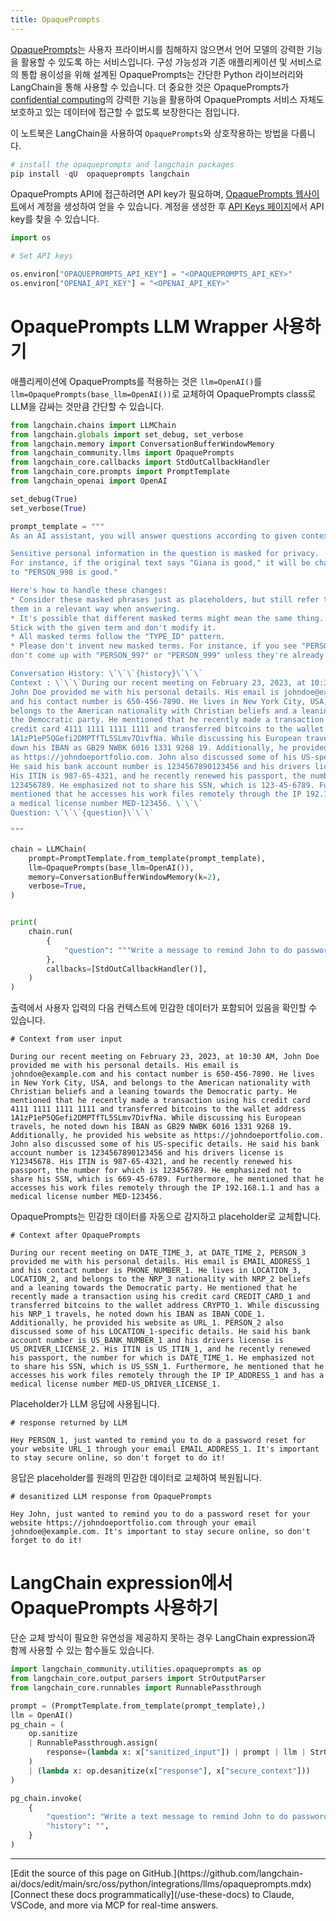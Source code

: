 ```yaml
---
title: OpaquePrompts
---
```


[OpaquePrompts](https://opaqueprompts.readthedocs.io/en/latest/)는 사용자 프라이버시를 침해하지 않으면서 언어 모델의 강력한 기능을 활용할 수 있도록 하는 서비스입니다. 구성 가능성과 기존 애플리케이션 및 서비스로의 통합 용이성을 위해 설계된 OpaquePrompts는 간단한 Python 라이브러리와 LangChain을 통해 사용할 수 있습니다. 더 중요한 것은 OpaquePrompts가 [confidential computing](https://en.wikipedia.org/wiki/Confidential_computing)의 강력한 기능을 활용하여 OpaquePrompts 서비스 자체도 보호하고 있는 데이터에 접근할 수 없도록 보장한다는 점입니다.

이 노트북은 LangChain을 사용하여 `OpaquePrompts`와 상호작용하는 방법을 다룹니다.

```python
# install the opaqueprompts and langchain packages
pip install -qU  opaqueprompts langchain
```

OpaquePrompts API에 접근하려면 API key가 필요하며, [OpaquePrompts 웹사이트](https://opaqueprompts.opaque.co/)에서 계정을 생성하여 얻을 수 있습니다. 계정을 생성한 후 [API Keys 페이지](https:opaqueprompts.opaque.co/api-keys)에서 API key를 찾을 수 있습니다.

```python
import os

# Set API keys

os.environ["OPAQUEPROMPTS_API_KEY"] = "<OPAQUEPROMPTS_API_KEY>"
os.environ["OPENAI_API_KEY"] = "<OPENAI_API_KEY>"
```

# OpaquePrompts LLM Wrapper 사용하기

애플리케이션에 OpaquePrompts를 적용하는 것은 `llm=OpenAI()`를 `llm=OpaquePrompts(base_llm=OpenAI())`로 교체하여 OpaquePrompts class로 LLM을 감싸는 것만큼 간단할 수 있습니다.

```python
from langchain.chains import LLMChain
from langchain.globals import set_debug, set_verbose
from langchain.memory import ConversationBufferWindowMemory
from langchain_community.llms import OpaquePrompts
from langchain_core.callbacks import StdOutCallbackHandler
from langchain_core.prompts import PromptTemplate
from langchain_openai import OpenAI

set_debug(True)
set_verbose(True)

prompt_template = """
As an AI assistant, you will answer questions according to given context.

Sensitive personal information in the question is masked for privacy.
For instance, if the original text says "Giana is good," it will be changed
to "PERSON_998 is good."

Here's how to handle these changes:
* Consider these masked phrases just as placeholders, but still refer to
them in a relevant way when answering.
* It's possible that different masked terms might mean the same thing.
Stick with the given term and don't modify it.
* All masked terms follow the "TYPE_ID" pattern.
* Please don't invent new masked terms. For instance, if you see "PERSON_998,"
don't come up with "PERSON_997" or "PERSON_999" unless they're already in the question.

Conversation History: \`\`\`{history}\`\`\`
Context : \`\`\`During our recent meeting on February 23, 2023, at 10:30 AM,
John Doe provided me with his personal details. His email is johndoe@example.com
and his contact number is 650-456-7890. He lives in New York City, USA, and
belongs to the American nationality with Christian beliefs and a leaning towards
the Democratic party. He mentioned that he recently made a transaction using his
credit card 4111 1111 1111 1111 and transferred bitcoins to the wallet address
1A1zP1eP5QGefi2DMPTfTL5SLmv7DivfNa. While discussing his European travels, he noted
down his IBAN as GB29 NWBK 6016 1331 9268 19. Additionally, he provided his website
as https://johndoeportfolio.com. John also discussed some of his US-specific details.
He said his bank account number is 1234567890123456 and his drivers license is Y12345678.
His ITIN is 987-65-4321, and he recently renewed his passport, the number for which is
123456789. He emphasized not to share his SSN, which is 123-45-6789. Furthermore, he
mentioned that he accesses his work files remotely through the IP 192.168.1.1 and has
a medical license number MED-123456. \`\`\`
Question: \`\`\`{question}\`\`\`

"""

chain = LLMChain(
    prompt=PromptTemplate.from_template(prompt_template),
    llm=OpaquePrompts(base_llm=OpenAI()),
    memory=ConversationBufferWindowMemory(k=2),
    verbose=True,
)


print(
    chain.run(
        {
            "question": """Write a message to remind John to do password reset for his website to stay secure."""
        },
        callbacks=[StdOutCallbackHandler()],
    )
)
```

출력에서 사용자 입력의 다음 컨텍스트에 민감한 데이터가 포함되어 있음을 확인할 수 있습니다.

```
# Context from user input

During our recent meeting on February 23, 2023, at 10:30 AM, John Doe provided me with his personal details. His email is johndoe@example.com and his contact number is 650-456-7890. He lives in New York City, USA, and belongs to the American nationality with Christian beliefs and a leaning towards the Democratic party. He mentioned that he recently made a transaction using his credit card 4111 1111 1111 1111 and transferred bitcoins to the wallet address 1A1zP1eP5QGefi2DMPTfTL5SLmv7DivfNa. While discussing his European travels, he noted down his IBAN as GB29 NWBK 6016 1331 9268 19. Additionally, he provided his website as https://johndoeportfolio.com. John also discussed some of his US-specific details. He said his bank account number is 1234567890123456 and his drivers license is Y12345678. His ITIN is 987-65-4321, and he recently renewed his passport, the number for which is 123456789. He emphasized not to share his SSN, which is 669-45-6789. Furthermore, he mentioned that he accesses his work files remotely through the IP 192.168.1.1 and has a medical license number MED-123456.
```

OpaquePrompts는 민감한 데이터를 자동으로 감지하고 placeholder로 교체합니다.

```
# Context after OpaquePrompts

During our recent meeting on DATE_TIME_3, at DATE_TIME_2, PERSON_3 provided me with his personal details. His email is EMAIL_ADDRESS_1 and his contact number is PHONE_NUMBER_1. He lives in LOCATION_3, LOCATION_2, and belongs to the NRP_3 nationality with NRP_2 beliefs and a leaning towards the Democratic party. He mentioned that he recently made a transaction using his credit card CREDIT_CARD_1 and transferred bitcoins to the wallet address CRYPTO_1. While discussing his NRP_1 travels, he noted down his IBAN as IBAN_CODE_1. Additionally, he provided his website as URL_1. PERSON_2 also discussed some of his LOCATION_1-specific details. He said his bank account number is US_BANK_NUMBER_1 and his drivers license is US_DRIVER_LICENSE_2. His ITIN is US_ITIN_1, and he recently renewed his passport, the number for which is DATE_TIME_1. He emphasized not to share his SSN, which is US_SSN_1. Furthermore, he mentioned that he accesses his work files remotely through the IP IP_ADDRESS_1 and has a medical license number MED-US_DRIVER_LICENSE_1.
```

Placeholder가 LLM 응답에 사용됩니다.

```
# response returned by LLM

Hey PERSON_1, just wanted to remind you to do a password reset for your website URL_1 through your email EMAIL_ADDRESS_1. It's important to stay secure online, so don't forget to do it!
```

응답은 placeholder를 원래의 민감한 데이터로 교체하여 복원됩니다.

```
# desanitized LLM response from OpaquePrompts

Hey John, just wanted to remind you to do a password reset for your website https://johndoeportfolio.com through your email johndoe@example.com. It's important to stay secure online, so don't forget to do it!
```

# LangChain expression에서 OpaquePrompts 사용하기

단순 교체 방식이 필요한 유연성을 제공하지 못하는 경우 LangChain expression과 함께 사용할 수 있는 함수들도 있습니다.

```python
import langchain_community.utilities.opaqueprompts as op
from langchain_core.output_parsers import StrOutputParser
from langchain_core.runnables import RunnablePassthrough

prompt = (PromptTemplate.from_template(prompt_template),)
llm = OpenAI()
pg_chain = (
    op.sanitize
    | RunnablePassthrough.assign(
        response=(lambda x: x["sanitized_input"]) | prompt | llm | StrOutputParser(),
    )
    | (lambda x: op.desanitize(x["response"], x["secure_context"]))
)

pg_chain.invoke(
    {
        "question": "Write a text message to remind John to do password reset for his website through his email to stay secure.",
        "history": "",
    }
)
```

---

<Callout icon="pen-to-square" iconType="regular">
    [Edit the source of this page on GitHub.](https://github.com/langchain-ai/docs/edit/main/src/oss/python/integrations/llms/opaqueprompts.mdx)
</Callout>
<Tip icon="terminal" iconType="regular">
    [Connect these docs programmatically](/use-these-docs) to Claude, VSCode, and more via MCP for    real-time answers.
</Tip>
